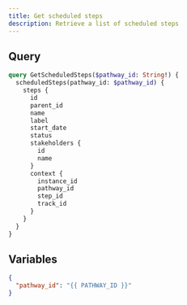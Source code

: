 ```yaml
---
title: Get scheduled steps
description: Retrieve a list of scheduled steps
---
```


## Query

```graphql
query GetScheduledSteps($pathway_id: String!) {
  scheduledSteps(pathway_id: $pathway_id) {
    steps {
      id
      parent_id
      name
      label
      start_date
      status
      stakeholders {
        id
        name
      }
      context {
        instance_id
        pathway_id
        step_id
        track_id
      }
    }
  }
}
```

## Variables

```json
{
  "pathway_id": "{{ PATHWAY_ID }}"
}
```
